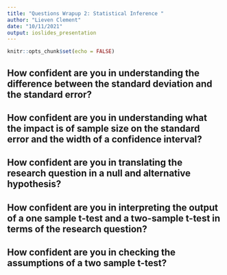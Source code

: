 ```yaml
---
title: "Questions Wrapup 2: Statistical Inference "  
author: "Lieven Clement"
date: "10/11/2021"
output: ioslides_presentation
---
```


```r
knitr::opts_chunk$set(echo = FALSE)
```


## How confident are you in understanding the difference between the standard deviation and the standard error?

## How confident are you in understanding what the impact is of sample size on the standard error and the width of a confidence interval?

## How confident are you in translating the research question in a null and alternative hypothesis?

## How confident are you in interpreting the output of a one sample t-test and a two-sample t-test in terms of the research question?

## How confident are you in checking the assumptions of a two sample t-test?